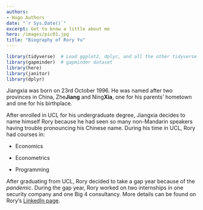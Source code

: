 ```yaml
---
authors:
- Hugo Authors
date: "`r Sys.Date()`"
excerpt: Get to know a little about me
hero: /images/pic01.jpg
title: "Biography of Rory Yu"
---
```


```r
library(tidyverse)  # Load ggplot2, dplyr, and all the other tidyverse packages
library(gapminder)  # gapminder dataset
library(here)
library(janitor)
library(dplyr)
```

Jiangxia was born on 23rd October 1996. He was named after two provinces in China, Zhe**Jiang** and Ning**Xia**, one for his parents' hometown and one for his birthplace.\

After enrolled in UCL for his undergraduate degree, Jiangxia decides to name himself Rory because he had seen so many non-Mandarin speakers having trouble pronouncing his Chinese name.
During his time in UCL, Rory had courses in:

* Economics

* Econometrics

* Programming

After graduating from UCL, Rory decided to take a gap year because of the *pandemic*. During the gap year, Rory worked on two internships in one security company and one Big 4 consultancy. More details can be found on Rory's [LinkedIn page](https://linkedin.com/in/roryyu).